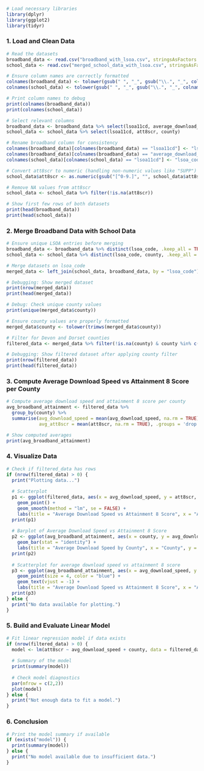 ```{r setup, include=FALSE}
# Load necessary libraries
library(dplyr)
library(ggplot2)
library(tidyr)
```

### **1. Load and Clean Data**
```{r load-data}
# Read the datasets
broadband_data <- read.csv("broadband_with_lsoa.csv", stringsAsFactors = FALSE)
school_data <- read.csv("merged_school_data_with_lsoa.csv", stringsAsFactors = FALSE)

# Ensure column names are correctly formatted
colnames(broadband_data) <- tolower(gsub(" ", "_", gsub("\\.", "_", colnames(broadband_data))))
colnames(school_data) <- tolower(gsub(" ", "_", gsub("\\.", "_", colnames(school_data))))

# Print column names to debug
print(colnames(broadband_data))
print(colnames(school_data))

# Select relevant columns
broadband_data <- broadband_data %>% select(lsoa11cd, average_download_speed__mbit_s_)
school_data <- school_data %>% select(lsoa11cd, att8scr, county)

# Rename broadband column for consistency
colnames(broadband_data)[colnames(broadband_data) == "lsoa11cd"] <- "lsoa_code"
colnames(broadband_data)[colnames(broadband_data) == "average_download_speed__mbit_s_"] <- "avg_download_speed"
colnames(school_data)[colnames(school_data) == "lsoa11cd"] <- "lsoa_code"

# Convert att8scr to numeric (handling non-numeric values like "SUPP")
school_data$att8scr <- as.numeric(gsub("[^0-9.]", "", school_data$att8scr))

# Remove NA values from att8scr
school_data <- school_data %>% filter(!is.na(att8scr))

# Show first few rows of both datasets
print(head(broadband_data))
print(head(school_data))
```

### **2. Merge Broadband Data with School Data**
```{r merge-data}
# Ensure unique LSOA entries before merging
broadband_data <- broadband_data %>% distinct(lsoa_code, .keep_all = TRUE)
school_data <- school_data %>% distinct(lsoa_code, county, .keep_all = TRUE)

# Merge datasets on lsoa_code
merged_data <- left_join(school_data, broadband_data, by = "lsoa_code")

# Debugging: Show merged dataset
print(nrow(merged_data))
print(head(merged_data))

# Debug: Check unique county values
print(unique(merged_data$county))

# Ensure county values are properly formatted
merged_data$county <- tolower(trimws(merged_data$county))

# Filter for Devon and Dorset counties
filtered_data <- merged_data %>% filter(!is.na(county) & county %in% c("devon", "dorset"))

# Debugging: Show filtered dataset after applying county filter
print(nrow(filtered_data))
print(head(filtered_data))
```

### **3. Compute Average Download Speed vs Attainment 8 Score per County**
```{r avg-download-attainment}
# Compute average download speed and attainment 8 score per county
avg_broadband_attainment <- filtered_data %>%
  group_by(county) %>%
  summarise(avg_download_speed = mean(avg_download_speed, na.rm = TRUE), 
            avg_att8scr = mean(att8scr, na.rm = TRUE), .groups = 'drop')

# Show computed averages
print(avg_broadband_attainment)
```

### **4. Visualize Data**
```{r visualization}
# Check if filtered_data has rows
if (nrow(filtered_data) > 0) {
  print("Plotting data...")
  
  # Scatterplot
  p1 <- ggplot(filtered_data, aes(x = avg_download_speed, y = att8scr, color = county)) +
    geom_point() +
    geom_smooth(method = "lm", se = FALSE) +
    labs(title = "Average Download Speed vs Attainment 8 Score", x = "Average Download Speed (Mbps)", y = "Attainment 8 Score")
  print(p1)
  
  # Barplot of Average Download Speed vs Attainment 8 Score
  p2 <- ggplot(avg_broadband_attainment, aes(x = county, y = avg_download_speed, fill = county)) +
    geom_bar(stat = "identity") +
    labs(title = "Average Download Speed by County", x = "County", y = "Average Download Speed (Mbps)")
  print(p2)
  
  # Scatterplot for average download speed vs attainment 8 score
  p3 <- ggplot(avg_broadband_attainment, aes(x = avg_download_speed, y = avg_att8scr, label = county)) +
    geom_point(size = 4, color = "blue") +
    geom_text(vjust = -1) +
    labs(title = "Average Download Speed vs Attainment 8 Score", x = "Average Download Speed (Mbps)", y = "Average Attainment 8 Score")
  print(p3)
} else {
  print("No data available for plotting.")
}
```

### **5. Build and Evaluate Linear Model**
```{r linear-model}
# Fit linear regression model if data exists
if (nrow(filtered_data) > 0) {
  model <- lm(att8scr ~ avg_download_speed + county, data = filtered_data)
  
  # Summary of the model
  print(summary(model))
  
  # Check model diagnostics
  par(mfrow = c(2,2))
  plot(model)
} else {
  print("Not enough data to fit a model.")
}
```

### **6. Conclusion**
```{r conclusion}
# Print the model summary if available
if (exists("model")) {
  print(summary(model))
} else {
  print("No model available due to insufficient data.")
}
```
